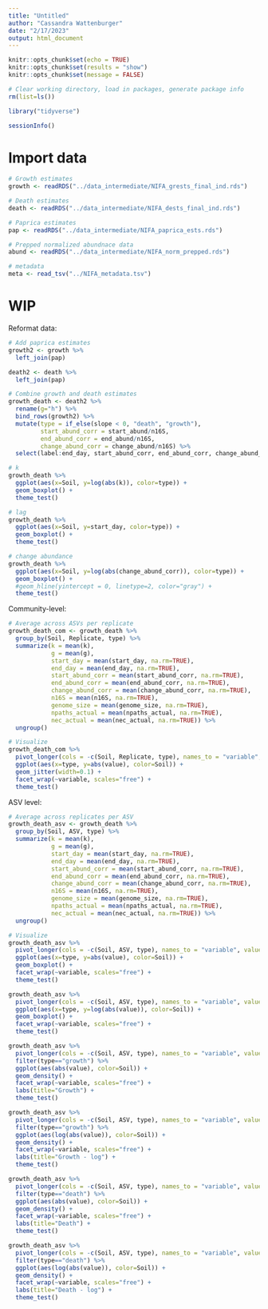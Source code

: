 ```yaml
---
title: "Untitled"
author: "Cassandra Wattenburger"
date: "2/17/2023"
output: html_document
---
```


```r
knitr::opts_chunk$set(echo = TRUE)
knitr::opts_chunk$set(results = "show")
knitr::opts_chunk$set(message = FALSE)
```

```r
# Clear working directory, load in packages, generate package info
rm(list=ls())

library("tidyverse")

sessionInfo()
```

# Import data

```r
# Growth estimates
growth <- readRDS("../data_intermediate/NIFA_grests_final_ind.rds")

# Death estimates
death <- readRDS("../data_intermediate/NIFA_dests_final_ind.rds")

# Paprica estimates
pap <- readRDS("../data_intermediate/NIFA_paprica_ests.rds")

# Prepped normalized abundnace data
abund <- readRDS("../data_intermediate/NIFA_norm_prepped.rds")

# metadata
meta <- read_tsv("../NIFA_metadata.tsv")
```

# WIP

Reformat data: 

```r
# Add paprica estimates
growth2 <- growth %>% 
  left_join(pap)

death2 <- death %>% 
  left_join(pap)

# Combine growth and death estimates
growth_death <- death2 %>%
  rename(g="h") %>% 
  bind_rows(growth2) %>% 
  mutate(type = if_else(slope < 0, "death", "growth"),
         start_abund_corr = start_abund/n16S,
         end_abund_corr = end_abund/n16S,
         change_abund_corr = change_abund/n16S) %>% 
  select(label:end_day, start_abund_corr, end_abund_corr, change_abund_corr, n16S:type)
```

```r
# k
growth_death %>% 
  ggplot(aes(x=Soil, y=log(abs(k)), color=type)) +
  geom_boxplot() +
  theme_test()

# lag
growth_death %>% 
  ggplot(aes(x=Soil, y=start_day, color=type)) +
  geom_boxplot() +
  theme_test()

# change abundance
growth_death %>% 
  ggplot(aes(x=Soil, y=log(abs(change_abund_corr)), color=type)) +
  geom_boxplot() +
  #geom_hline(yintercept = 0, linetype=2, color="gray") +
  theme_test()
```

Community-level:

```r
# Average across ASVs per replicate
growth_death_com <- growth_death %>% 
  group_by(Soil, Replicate, type) %>% 
  summarize(k = mean(k),
            g = mean(g),
            start_day = mean(start_day, na.rm=TRUE),
            end_day = mean(end_day, na.rm=TRUE),
            start_abund_corr = mean(start_abund_corr, na.rm=TRUE),
            end_abund_corr = mean(end_abund_corr, na.rm=TRUE),
            change_abund_corr = mean(change_abund_corr, na.rm=TRUE),
            n16S = mean(n16S, na.rm=TRUE),
            genome_size = mean(genome_size, na.rm=TRUE),
            npaths_actual = mean(npaths_actual, na.rm=TRUE),
            nec_actual = mean(nec_actual, na.rm=TRUE)) %>% 
  ungroup()

# Visualize
growth_death_com %>% 
  pivot_longer(cols = -c(Soil, Replicate, type), names_to = "variable", values_to = "value") %>% 
  ggplot(aes(x=type, y=abs(value), color=Soil)) +
  geom_jitter(width=0.1) +
  facet_wrap(~variable, scales="free") +
  theme_test()
```

ASV level:

```r
# Average across replicates per ASV
growth_death_asv <- growth_death %>% 
  group_by(Soil, ASV, type) %>% 
  summarize(k = mean(k),
            g = mean(g),
            start_day = mean(start_day, na.rm=TRUE),
            end_day = mean(end_day, na.rm=TRUE),
            start_abund_corr = mean(start_abund_corr, na.rm=TRUE),
            end_abund_corr = mean(end_abund_corr, na.rm=TRUE),
            change_abund_corr = mean(change_abund_corr, na.rm=TRUE),
            n16S = mean(n16S, na.rm=TRUE),
            genome_size = mean(genome_size, na.rm=TRUE),
            npaths_actual = mean(npaths_actual, na.rm=TRUE),
            nec_actual = mean(nec_actual, na.rm=TRUE)) %>% 
  ungroup()

# Visualize
growth_death_asv %>% 
  pivot_longer(cols = -c(Soil, ASV, type), names_to = "variable", values_to = "value") %>% 
  ggplot(aes(x=type, y=abs(value), color=Soil)) +
  geom_boxplot() +
  facet_wrap(~variable, scales="free") +
  theme_test()

growth_death_asv %>% 
  pivot_longer(cols = -c(Soil, ASV, type), names_to = "variable", values_to = "value") %>% 
  ggplot(aes(x=type, y=log(abs(value)), color=Soil)) +
  geom_boxplot() +
  facet_wrap(~variable, scales="free") +
  theme_test()

growth_death_asv %>% 
  pivot_longer(cols = -c(Soil, ASV, type), names_to = "variable", values_to = "value") %>% 
  filter(type=="growth") %>% 
  ggplot(aes(abs(value), color=Soil)) +
  geom_density() +
  facet_wrap(~variable, scales="free") +
  labs(title="Growth") +
  theme_test()

growth_death_asv %>% 
  pivot_longer(cols = -c(Soil, ASV, type), names_to = "variable", values_to = "value") %>% 
  filter(type=="growth") %>% 
  ggplot(aes(log(abs(value)), color=Soil)) +
  geom_density() +
  facet_wrap(~variable, scales="free") +
  labs(title="Growth - log") +
  theme_test()

growth_death_asv %>% 
  pivot_longer(cols = -c(Soil, ASV, type), names_to = "variable", values_to = "value") %>% 
  filter(type=="death") %>% 
  ggplot(aes(abs(value), color=Soil)) +
  geom_density() +
  facet_wrap(~variable, scales="free") +
  labs(title="Death") +
  theme_test()

growth_death_asv %>% 
  pivot_longer(cols = -c(Soil, ASV, type), names_to = "variable", values_to = "value") %>% 
  filter(type=="death") %>% 
  ggplot(aes(log(abs(value)), color=Soil)) +
  geom_density() +
  facet_wrap(~variable, scales="free") +
  labs(title="Death - log") +
  theme_test()
```


